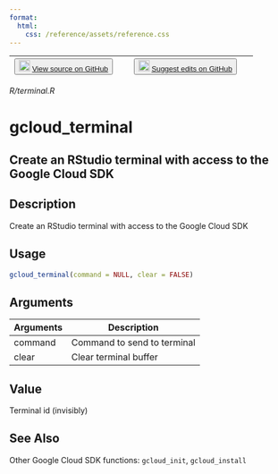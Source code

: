 ```yaml
---
format:
  html:
    css: /reference/assets/reference.css
---
```


| <button class="button"> ![](/reference/assets/GitHub-Mark-32px.png){width="20"} [View source on GitHub](NULL/blob/main/R/terminal.R) </button> | <button class="button"> ![](/reference/assets/GitHub-Mark-32px.png){width="20"} [Suggest edits on GitHub](NULL/edit/main/R/terminal.R) </button> |
|:------------------------------:|:--------------------------------------:|

*R/terminal.R*

# gcloud_terminal

## Create an RStudio terminal with access to the Google Cloud SDK

## Description
Create an RStudio terminal with access to the Google Cloud SDK 


## Usage
```r
gcloud_terminal(command = NULL, clear = FALSE) 
```

## Arguments
|Arguments|Description|
|---|---|
| command | Command to send to terminal |
| clear | Clear terminal buffer |



## Value
Terminal id (invisibly) 



## See Also
Other Google Cloud SDK functions: `gcloud_init`,   `gcloud_install`


